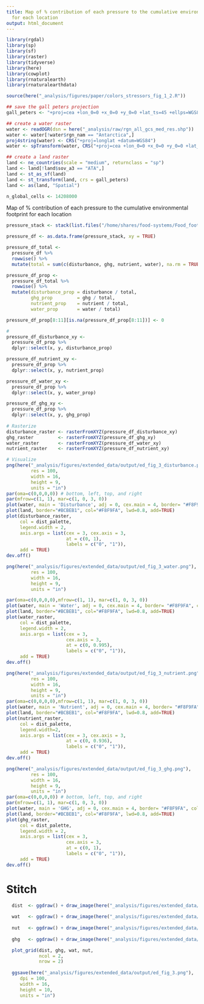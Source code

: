 ```yaml
---
title: Map of % contribution of each pressure to the cumulative environmental footprint
  for each location
output: html_document
---
```


```r
library(rgdal)
library(sp)
library(sf)
library(raster)
library(tidyverse)
library(here)
library(cowplot)
library(rnaturalearth)
library(rnaturalearthdata)

source(here("_analysis/figures/paper/colors_stressors_fig_1_2.R"))
```

```r
## save the gall peters projection
gall_peters <- "+proj=cea +lon_0=0 +x_0=0 +y_0=0 +lat_ts=45 +ellps=WGS84 +datum=WGS84 +units=m +no_defs"

## create a water raster
water <- readOGR(dsn = here("_analysis/raw/rgn_all_gcs_med_res.shp"))
water <- water[!water$rgn_nam == "Antarctica",]
proj4string(water) <- CRS("+proj=longlat +datum=WGS84")
water <- spTransform(water, CRS("+proj=cea +lon_0=0 +x_0=0 +y_0=0 +lat_ts=45 +ellps=WGS84 +datum=WGS84 +units=m +no_defs"))

## create a land raster
land <- ne_countries(scale = "medium", returnclass = "sp") 
land <- land[!land$sov_a3 == "ATA",]
land <- st_as_sf(land)
land <- st_transform(land, crs = gall_peters)
land <- as(land, "Spatial")

n_global_cells <- 14208000
```


Map of % contribution of each pressure to the cumulative environmental footprint 
for each location

```r
pressure_stack <- stack(list.files("/home/shares/food-systems/Food_footprint/all_food_systems/analysis/stressor_summary/equal_area/rescaled/stressors", full=TRUE))

pressure_df <- as.data.frame(pressure_stack, xy = TRUE)

pressure_df_total <- 
  pressure_df %>%
  rowwise() %>% 
  mutate(total = sum(c(disturbance, ghg, nutrient, water), na.rm = TRUE))

pressure_df_prop <-
  pressure_df_total %>%
  rowwise() %>% 
  mutate(disturbance_prop = disturbance / total,
         ghg_prop         = ghg / total,
         nutrient_prop    = nutrient / total,
         water_prop       = water / total)

pressure_df_prop[8:11][is.na(pressure_df_prop[8:11])] <- 0

# 
pressure_df_disturbance_xy <- 
  pressure_df_prop %>%
  dplyr::select(x, y, disturbance_prop) 

pressure_df_nutrient_xy <- 
  pressure_df_prop %>%
  dplyr::select(x, y, nutrient_prop)

pressure_df_water_xy <- 
  pressure_df_prop %>%
  dplyr::select(x, y, water_prop)

pressure_df_ghg_xy <- 
  pressure_df_prop %>%
  dplyr::select(x, y, ghg_prop)
  
# Rasterize
disturbance_raster <- rasterFromXYZ(pressure_df_disturbance_xy)
ghg_raster         <- rasterFromXYZ(pressure_df_ghg_xy)
water_raster       <- rasterFromXYZ(pressure_df_water_xy)
nutrient_raster    <- rasterFromXYZ(pressure_df_nutrient_xy)

# Visualize
png(here("_analysis/figures/extended_data/output/ed_fig_3_disturbance.png"), 
         res = 100, 
         width = 16, 
         height = 9, 
         units = "in")
par(oma=c(0,0,0,0)) # bottom, left, top, and right
par(mfrow=c(1, 1), mar=c(1, 0, 3, 0))
plot(water, main = 'Disturbance', adj = 0, cex.main = 4, border= "#F8F9FA", col="#F8F9FA", lwd=1.5)
plot(land, border="#BCBEB1", col="#F8F9FA", lwd=0.8, add=TRUE)
plot(disturbance_raster,
     col = dist_palette,
     legend.width = 2,
     axis.args = list(cex = 3, cex.axis = 3, 
                      at = c(0, 1),
                      labels = c("0", "1")),  
     add = TRUE)
dev.off()

png(here("_analysis/figures/extended_data/output/ed_fig_3_water.png"), 
         res = 100, 
         width = 16, 
         height = 9, 
         units = "in")

par(oma=c(0,0,0,0),mfrow=c(1, 1), mar=c(1, 0, 3, 0))
plot(water, main = 'Water', adj = 0, cex.main = 4, border= "#F8F9FA", col="#F8F9FA", lwd=1.5)
plot(land, border="#BCBEB1", col="#F8F9FA", lwd=0.8, add=TRUE)
plot(water_raster,
     col = dist_palette,
     legend.width = 2,
     axis.args = list(cex = 3, 
                      cex.axis = 3, 
                      at = c(0, 0.995),
                      labels = c("0", "1")), 
     add = TRUE)
dev.off()

png(here("_analysis/figures/extended_data/output/ed_fig_3_nutrient.png"), 
         res = 100, 
         width = 16, 
         height = 9, 
         units = "in")
par(oma=c(0,0,0,0),mfrow=c(1, 1), mar=c(1, 0, 3, 0))
plot(water, main = 'Nutrient', adj = 0, cex.main = 4, border= "#F8F9FA", col="#F8F9FA", lwd=1.5)
plot(land, border="#BCBEB1", col="#F8F9FA", lwd=0.8, add=TRUE)
plot(nutrient_raster,
     col = dist_palette,
     legend.width=2,
     axis.args = list(cex = 3, cex.axis = 3, 
                      at = c(0, 0.936),
                      labels = c("0", "1")),  
     add = TRUE) 
dev.off()

png(here("_analysis/figures/extended_data/output/ed_fig_3_ghg.png"), 
         res = 100, 
         width = 16, 
         height = 9, 
         units = "in")
par(oma=c(0,0,0,0)) # bottom, left, top, and right
par(mfrow=c(1, 1), mar=c(1, 0, 3, 0))
plot(water, main = 'GHG', adj = 0, cex.main = 4, border= "#F8F9FA", col="#F8F9FA", lwd=1.5)
plot(land, border="#BCBEB1", col="#F8F9FA", lwd=0.8, add=TRUE)
plot(ghg_raster,
     col = dist_palette,
     legend.width = 2,
     axis.args = list(cex = 3, 
                      cex.axis = 3, 
                      at = c(0, 1),
                      labels = c("0", "1")),  
     add = TRUE)
dev.off()
```

# Stitch
```r
  dist  <- ggdraw() + draw_image(here("_analysis/figures/extended_data/output/ed_fig_3_disturbance.png"))
  
  wat   <- ggdraw() + draw_image(here("_analysis/figures/extended_data/output/ed_fig_3_water.png"))
  
  nut   <- ggdraw() + draw_image(here("_analysis/figures/extended_data/output/ed_fig_3_nutrient.png"))
  
  ghg   <- ggdraw() + draw_image(here("_analysis/figures/extended_data/output/ed_fig_3_ghg.png"))

  plot_grid(dist, ghg, wat, nut,
            ncol = 2,
            nrow = 2)
  
  ggsave(here("_analysis/figures/extended_data/output/ed_fig_3.png"), 
     dpi = 100,
     width = 16, 
     height = 10, 
     units = "in")
```


